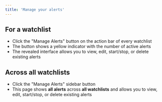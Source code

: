 ```yaml
---
title: 'Manage your alerts'
---
```


## For a watchlist

- Click the "Manage Alerts" button on the action bar of every watchlist
- The button shows a yellow indicator with the number of active alerts
- The revealed interface allows you to view, edit, start/stop, or delete existing alerts

## Across all watchlists

- Click the "Manage Alerts" sidebar button
- This page shows **all alerts** across **all watchlists** and allows you to view, edit, start/stop, or delete existing alerts